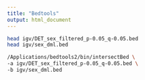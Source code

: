 ```yaml
---
title: "Bedtools"
output: html_document
---
```


```bash
head igv/DET_sex_filtered_p-0.05_q-0.05.bed
head igv/sex_dml.bed 
```



```bash
/Applications/bedtools2/bin/intersectBed \
-a igv/DET_sex_filtered_p-0.05_q-0.05.bed \
-b igv/sex_dml.bed

```

